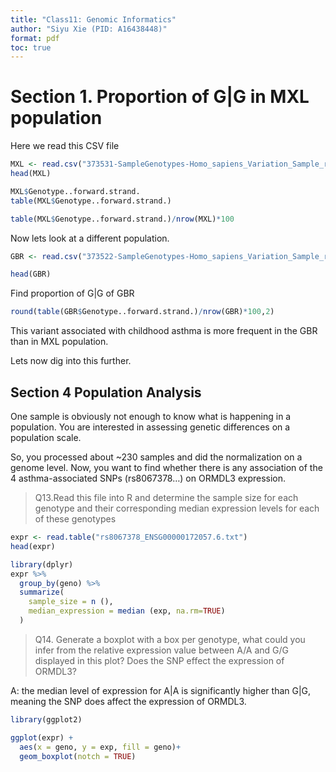 ```yaml
---
title: "Class11: Genomic Informatics"
author: "Siyu Xie (PID: A16438448)"
format: pdf
toc: true
---
```


# Section 1. Proportion of G|G in MXL population


Here we read this CSV file

```r
MXL <- read.csv("373531-SampleGenotypes-Homo_sapiens_Variation_Sample_rs8067378.csv")
head(MXL)
```

```r
MXL$Genotype..forward.strand.
table(MXL$Genotype..forward.strand.)
```

```r
table(MXL$Genotype..forward.strand.)/nrow(MXL)*100
```

Now lets look at a different population.

```r
GBR <- read.csv("373522-SampleGenotypes-Homo_sapiens_Variation_Sample_rs8067378.csv")
```

```r
head(GBR)
```

Find proportion of G\|G of GBR

```r
round(table(GBR$Genotype..forward.strand.)/nrow(GBR)*100,2)
```

This variant associated with childhood asthma is more frequent in the
GBR than in MXL population.

Lets now dig into this further.

## Section 4 Population Analysis

One sample is obviously not enough to know what is happening in a
population. You are interested in assessing genetic differences on a
population scale.

So, you processed about ~230 samples and did the normalization on a
genome level. Now, you want to find whether there is any association of
the 4 asthma-associated SNPs (rs8067378...) on ORMDL3 expression.

> Q13.Read this file into R and determine the sample size for each
> genotype and their corresponding median expression levels for each of
> these genotypes

```r
expr <- read.table("rs8067378_ENSG00000172057.6.txt")
head(expr)
```

```r
library(dplyr)
expr %>%
  group_by(geno) %>%
  summarize(
    sample_size = n (),
    median_expression = median (exp, na.rm=TRUE)
  )
```

> Q14. Generate a boxplot with a box per genotype, what could you infer
> from the relative expression value between A/A and G/G displayed in
> this plot? Does the SNP effect the expression of ORMDL3?

A: the median level of expression for A|A is significantly higher than
G|G, meaning the SNP does affect the expression of ORMDL3.

```r
library(ggplot2)
```

```r
ggplot(expr) +
  aes(x = geno, y = exp, fill = geno)+
  geom_boxplot(notch = TRUE)

```
